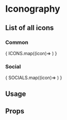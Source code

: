 

<Meta title="Iconography" of={IconStories} />

# Iconography

## List of all icons

### Common
<IconGallery>
  {
  ICONS.map((icon)=> 
      <IconItem name={icon}>
        <Icon name={icon} />
      </IconItem>
  )
  }
</IconGallery>

### Social
<IconGallery>
  {
  SOCIALS.map((icon)=> 
      <IconItem name={icon}>
        <Icon name={icon} />
      </IconItem>
  )
  }
</IconGallery>

## Usage
<Canvas>
  <IconItem name={ICONS[0]}>
    <Icon name={ICONS[0]} />
  </IconItem>
</Canvas>

## Props
<Controls />